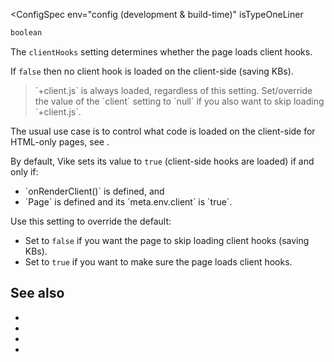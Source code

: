 
<ConfigSpec
  env="config (development & build-time)"
  isTypeOneLiner
>
```ts ts-only
boolean
```
</ConfigSpec>

The `clientHooks` setting determines whether the page loads client <Link href="/hooks">hooks</Link>.

If `false` then no client hook is loaded on the client-side (saving KBs).

> <Link href="/client">`+client.js`</Link> is always loaded, regardless of this setting. Set/<Link href="/config#inheritance">override</Link> the value of the `client` setting to `null` if you also want to skip loading `+client.js`.

The usual use case is to control what code is loaded on the client-side for HTML-only pages, see <Link href="/render-modes#html-only" doNotInferSectionTitle />.

By default, Vike sets its value to `true` (client-side hooks are loaded) if and only if:
 - <Link href="/onRenderClient">`onRenderClient()`</Link> is defined, and
 - <Link href="/Page">`Page`</Link> is defined and its <Link href="/meta#api">`meta.env.client`</Link> is `true`.

Use this setting to override the default:
 - Set to `false` if you want the page to skip loading client hooks (saving KBs).
 - Set to `true` if you want to make sure the page loads client hooks.


## See also

- <Link href="/render-modes" />
- <Link href="/render-modes#html-only" />
- <Link href="/client" />
- <Link href="/settings" />
